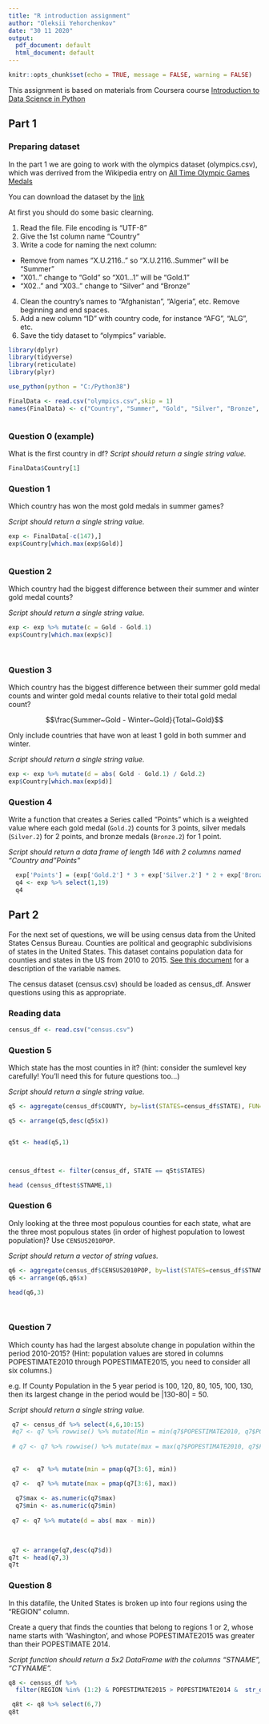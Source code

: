```yaml
---
title: "R introduction assignment"
author: "Oleksii Yehorchenkov"
date: "30 11 2020"
output:
  pdf_document: default
  html_document: default
---
```


```r
knitr::opts_chunk$set(echo = TRUE, message = FALSE, warning = FALSE)
```

This assignment is based on materials from Coursera course [Introduction to Data Science in Python](https://www.coursera.org/learn/python-data-analysis/home/welcome)

## Part 1
### Preparing dataset

In the part 1 we are going to work with the olympics dataset (olympics.csv), which was derrived from the Wikipedia entry on [All Time Olympic Games Medals](https://en.wikipedia.org/wiki/All-time_Olympic_Games_medal_table)

You can download the dataset by the [link](https://www.dropbox.com/s/9oayr45v7nj30nv/olympics.csv?dl=0)

At first you should do some basic clearning.

1. Read the file. File encoding is "UTF-8"
2. Give the 1st column name "Country"
3. Write a code for naming the next column:
- Remove from names "X.U.2116.." so "X.U.2116..Summer" will be "Summer"
- "X01.." change to "Gold" so "X01...1" will be "Gold.1"
- "X02.." and "X03.." change to "Silver" and "Bronze"
4. Clean the country's names to "Afghanistan", "Algeria", etc. Remove beginning and end spaces.
5. Add a new column "ID" with country code, for instance "AFG", "ALG", etc.
6. Save the tidy dataset to "olympics" variable.


```r


library(dplyr)
library(tidyverse)
library(reticulate)
library(plyr)

use_python(python = "C:/Python38")

FinalData <- read.csv("olympics.csv",skip = 1)
names(FinalData) <- c("Country", "Summer", "Gold", "Silver", "Bronze", "Total", "Winter", "Gold.1", "Silver.1", "Bronze.1", "Total.1", "Games", "Gold.2", "Silver.2", "Bronze.2", "Combined.total")



```

### Question 0 (example)

What is the first country in df?
*Script should return a single string value.*

```r
FinalData$Country[1]
```

### Question 1

Which country has won the most gold medals in summer games?

*Script should return a single string value.*

```r

exp <- FinalData[-c(147),] 
exp$Country[which.max(exp$Gold)]



```

### Question 2

Which country had the biggest difference between their summer and winter gold medal counts?

*Script should return a single string value.*

```r


exp <- exp %>% mutate(c = Gold - Gold.1)
exp$Country[which.max(exp$c)]

 
```

### Question 3

Which country has the biggest difference between their summer gold medal counts and winter gold medal counts relative to their total gold medal count? 

$$\frac{Summer~Gold - Winter~Gold}{Total~Gold}$$

Only include countries that have won at least 1 gold in both summer and winter.

*Script should return a single string value.*

```r

exp <- exp %>% mutate(d = abs( Gold - Gold.1) / Gold.2)
exp$Country[which.max(exp$d)]


```

### Question 4

Write a function that creates a Series called "Points" which is a weighted value where each gold medal (`Gold.2`) counts for 3 points, silver medals (`Silver.2`) for 2 points, and bronze medals (`Bronze.2`) for 1 point.

*Script should return a data frame of length 146 with 2 columns named "Country and "Points"*

```r
  exp['Points'] = (exp['Gold.2'] * 3 + exp['Silver.2'] * 2 + exp['Bronze.2'] * 1)
  q4 <- exp %>% select(1,19)
  q4


```

## Part 2

For the next set of questions, we will be using census data from the United States Census Bureau. Counties are political and geographic subdivisions of states in the United States. This dataset contains population data for counties and states in the US from 2010 to 2015. [See this document](https://www.dropbox.com/s/a0c2fdkaxokk2ys/CO-EST2015-alldata.pdf?dl=0) for a description of the variable names.

The census dataset (census.csv) should be loaded as census_df. Answer questions using this as appropriate.

### Reading data
```r

census_df <- read.csv("census.csv")
```


### Question 5
Which state has the most counties in it? (hint: consider the sumlevel key carefully! You'll need this for future questions too...)

*Script should return a single string value.*

```r
q5 <- aggregate(census_df$COUNTY, by=list(STATES=census_df$STATE), FUN=sum)

q5 <- arrange(q5,desc(q5$x))


q5t <- head(q5,1)



census_dftest <- filter(census_df, STATE == q5t$STATES)

head (census_dftest$STNAME,1)


```

### Question 6
Only looking at the three most populous counties for each state, what are the three most populous states (in order of highest population to lowest population)? Use `CENSUS2010POP`.

*Script should return a vector of string values.*

```r

q6 <- aggregate(census_df$CENSUS2010POP, by=list(STATES=census_df$STNAME), FUN=sum)
q6 <- arrange(q6,q6$x)

head(q6,3)

    
```

### Question 7

Which county has had the largest absolute change in population within the period 2010-2015? (Hint: population values are stored in columns POPESTIMATE2010 through POPESTIMATE2015, you need to consider all six columns.)

e.g. If County Population in the 5 year period is 100, 120, 80, 105, 100, 130, then its largest change in the period would be |130-80| = 50.

*Script should return a single string value.*

```r
 q7 <- census_df %>% select(4,6,10:15)
 #q7 <- q7 %>% rowwise() %>% mutate(Min = min(q7$POPESTIMATE2010, q7$POPESTIMATE2011, q7$POPESTIMATE2012,q7$POPESTIMATE2013,q7$POPESTIMATE2014))
 
 # q7 <- q7 %>% rowwise() %>% mutate(max = max(q7$POPESTIMATE2010, q7$POPESTIMATE2011, q7$POPESTIMATE2012,q7$POPESTIMATE2013,q7$POPESTIMATE2014))
  
  
 q7 <-  q7 %>% mutate(min = pmap(q7[3:6], min))

 q7 <-  q7 %>% mutate(max = pmap(q7[3:6], max))
 
  q7$max <- as.numeric(q7$max)
  q7$min <- as.numeric(q7$min)
 
 q7 <- q7 %>% mutate(d = abs( max - min))
 

 
 q7 <- arrange(q7,desc(q7$d))
q7t <- head(q7,3)
q7t

```

### Question 8

In this datafile, the United States is broken up into four regions using the "REGION" column. 

Create a query that finds the counties that belong to regions 1 or 2, whose name starts with 'Washington', and whose POPESTIMATE2015 was greater than their POPESTIMATE 2014.

*Script function should return a 5x2 DataFrame with the columns "STNAME", "CTYNAME".*

```r
q8 <- census_df %>% 
  filter(REGION %in% (1:2) & POPESTIMATE2015 > POPESTIMATE2014 &  str_detect(CTYNAME, "Washington") )

 q8t <- q8 %>% select(6,7)
q8t


```







